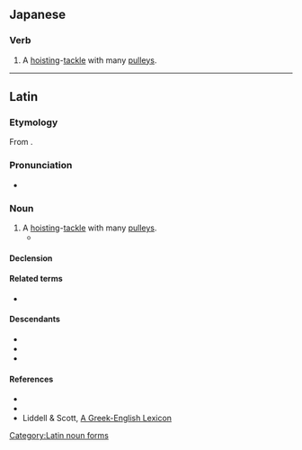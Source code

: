 ==Japanese==

===Verb===
{{en-noun}}

# {{lb|en|historical}} A [[hoist]]ing-[[tackle]] with many [[pulley]]s.

----

==Latin==

===Etymology===
From {{der|la|grc|πολύσπαστον||compound pulley}}.

===Pronunciation===
* {{la-IPA}}

===Noun===
{{la-noun|polyspaston<2>}}

# A [[hoist]]ing-[[tackle]] with many [[pulleys]].
#* {{Q|la|Vitruvius|De architectura|10|5|quote=Hoc genus machinae '''polyspaston''' appellatur, quod multis orbiculorum circumitionibus et facilitatem summam praestat et celeritatem.}}

====Declension====
{{la-ndecl|polyspaston<2>}}

====Related terms====
* {{l|la|pentaspaston}}

====Descendants====
* {{desc|en|polyspast}}
* {{desc|fr|polyspaste}}
* {{desc|es|polispasto}}

====References====
* {{R:L&S|polyspaston}}
* {{R:Gaffiot}}
* Liddell & Scott, [http://perseus.mpiwg-berlin.mpg.de/cgi-bin/resolveform?lookup=poluspastos&type=begin&lang=greek&searchText=&options=Sort+Results+Alphabetically&.submit=Submit+Query&formentry=1&lang=greek A Greek-English Lexicon]

[[Category:Latin noun forms]]